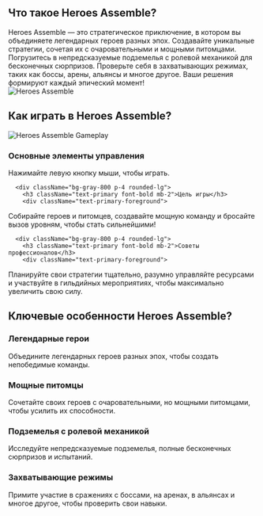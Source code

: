 ## Что такое Heroes Assemble?
<div className="flex flex-col md:flex-row items-center gap-8">
  <div className="w-full md:w-1/2 text-xl">
Heroes Assemble — это стратегическое приключение, в котором вы объединяете легендарных героев разных эпох. Создавайте уникальные стратегии, сочетая их с очаровательными и мощными питомцами. Погрузитесь в непредсказуемые подземелья с ролевой механикой для бесконечных сюрпризов. Проверьте себя в захватывающих режимах, таких как боссы, арены, альянсы и многое другое. Ваши решения формируют каждый эпический момент!
</div>
  <div className="w-full md:w-1/2 flex justify-center items-center">
<img 
      src="https://public-image.fafafa.ai/games/2025-02-17/images/1739764540133-ixsbl.avif" 
      alt="Heroes Assemble" 
      className="w-4/5 h-auto"
    />
</div>
</div>

## Как играть в Heroes Assemble?

<div className="flex flex-col md:flex-row items-center gap-8">
  <div className="w-full md:w-1/2">
<img 
      src="https://public-image.fafafa.ai/games/2025-02-17/images/1739764540133-ixsbl.avif" 
      alt="Heroes Assemble Gameplay" 
      className="w-4/5 h-auto mx-auto"
    />
</div>
  <div className="w-full md:w-1/2">
    <div className="grid grid-cols-1 gap-4 mt-0">
      <div className="bg-gray-800 p-4 rounded-lg">
        <h3 className="text-primary font-bold mb-2">Основные элементы управления</h3>
        <div className="text-primary-foreground">
Нажимайте левую кнопку мыши, чтобы играть.
</div>
      </div>

      <div className="bg-gray-800 p-4 rounded-lg">
        <h3 className="text-primary font-bold mb-2">Цель игры</h3>
        <div className="text-primary-foreground">
Собирайте героев и питомцев, создавайте мощную команду и бросайте вызов уровням, чтобы стать сильнейшими!
</div>
      </div>

      <div className="bg-gray-800 p-4 rounded-lg">
        <h3 className="text-primary font-bold mb-2">Советы профессионалов</h3>
        <div className="text-primary-foreground">
Планируйте свои стратегии тщательно, разумно управляйте ресурсами и участвуйте в гильдийных мероприятиях, чтобы максимально увеличить свою силу.
</div>
      </div>
    </div>
  </div>
</div>

## Ключевые особенности Heroes Assemble?

<div className="grid grid-cols-1 md:grid-cols-2 gap-4">
  <div className="bg-gray-800 p-4 rounded-lg">
    <h3 className="text-primary font-bold mb-2">Легендарные герои</h3>
    <div className="text-primary-foreground">
Объедините легендарных героев разных эпох, чтобы создать непобедимые команды.
</div>
  </div>

  <div className="bg-gray-800 p-4 rounded-lg">
    <h3 className="text-primary font-bold mb-2">Мощные питомцы</h3>
    <div className="text-primary-foreground">
Сочетайте своих героев с очаровательными, но мощными питомцами, чтобы усилить их способности.
</div>
  </div>

  <div className="bg-gray-800 p-4 rounded-lg">
    <h3 className="text-primary font-bold mb-2">Подземелья с ролевой механикой</h3>
    <div className="text-primary-foreground">
Исследуйте непредсказуемые подземелья, полные бесконечных сюрпризов и испытаний.
</div>
  </div>

  <div className="bg-gray-800 p-4 rounded-lg">
    <h3 className="text-primary font-bold mb-2">Захватывающие режимы</h3>
    <div className="text-primary-foreground">
Примите участие в сражениях с боссами, на аренах, в альянсах и многое другое, чтобы проверить свои навыки.
</div>
  </div>
</div>